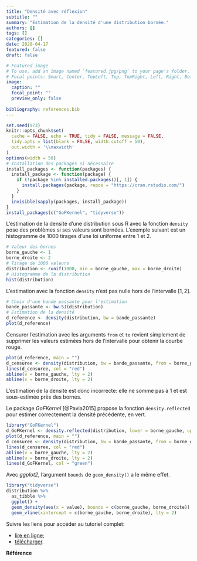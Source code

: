 ```yaml
---
title: "Densité avec réflexion"
subtitle: ""
summary: "Estimation de la densité d'une distribution bornée."
authors: []
tags: []
categories: []
date: 2020-04-17
featured: false
draft: false

# Featured image
# To use, add an image named `featured.jpg/png` to your page's folder.
# Focal points: Smart, Center, TopLeft, Top, TopRight, Left, Right, BottomLeft, Bottom, BottomRight.
image:
  caption: ""
  focal_point: ""
  preview_only: false
  
bibliography: references.bib
---
```


```r
set.seed(973)
knitr::opts_chunk$set(
  cache = FALSE, echo = TRUE, tidy = FALSE, message = FALSE,
  tidy.opts = list(blank = FALSE, width.cutoff = 50), 
  out.width = '\\maxwidth'
)
options(width = 50)
# Installation des packages si nécessaire
install_packages <- function(packages) {
  install_package <- function(package) {
    if (!package %in% installed.packages()[, 1]) {
      install.packages(package, repos = "https://cran.rstudio.com/")
    }
  }
  invisible(sapply(packages, install_package))
}
install_packages(c("GoFKernel", "tidyverse"))
```

L'estimation de la densité d'une distribution sous R avec la fonction `density` pose des problèmes si ses valeurs sont bornées.
L'exemple suivant est un histogramme de 1000 tirages d'une loi uniforme entre 1 et 2.

```r
# Valeur des bornes
borne_gauche <- 1
borne_droite <- 2
# Tirage de 1000 valeurs
distribution <- runif(1000, min = borne_gauche, max = borne_droite)
# Histogramme de la distribution
hist(distribution)
```

L'estimation avec la fonction `density` n'est pas nulle hors de l'intervalle $[1, 2]$.

```r
# Choix d'une bande passante pour l'estimation
bande_passante <- bw.SJ(distribution)
# Estimation de la densité
d_reference <- density(distribution, bw = bande_passante)
plot(d_reference)
```


Censurer l'estimation avec les arguments `from` et `to` revient simplement de supprimer les valeurs estimées hors de l'intervalle pour obtenir la courbe rouge.

```r
plot(d_reference, main = "")
d_censuree <- density(distribution, bw = bande_passante, from = borne_gauche, to = borne_droite)
lines(d_censuree, col = "red")
abline(v = borne_gauche, lty = 2)
abline(v = borne_droite, lty = 2)
```

L'estimation de la densité est donc incorrecte: elle ne somme pas à 1 et est sous-estimée près des bornes.

Le package _GoFKernel_ [@Pavia2015] propose la fonction `density.reflected` pour estimer correctement la densité précédente, en vert.

```r
library("GoFKernel")
d_GoFKernel <- density.reflected(distribution, lower = borne_gauche, upper = borne_droite, bw = bande_passante)
plot(d_reference, main = "")
d_censuree <- density(distribution, bw = bande_passante, from = borne_gauche, to = borne_droite)
lines(d_censuree, col = "red")
abline(v = borne_gauche, lty = 2)
abline(v = borne_droite, lty = 2)
lines(d_GoFKernel, col = "green")
```

Avec _ggplot2_, l'argument `bounds` de `geom_density()` a le même effet.

```r
library("tidyverse")
distribution %>% 
  as_tibble %>% 
  ggplot() + 
  geom_density(aes(x = value), bounds = c(borne_gauche, borne_droite)) +
  geom_vline(xintercept = c(borne_gauche, borne_droite), lty = 2)
```


Suivre les liens pour accéder au tutoriel complet:

* [lire en ligne](https://ericmarcon.github.io/Densite-Reflexion/Densite-Reflexion.html);
* [télécharger](https://ericmarcon.github.io/Densite-Reflexion/Densite-Reflexion.pdf).

**Référence**

